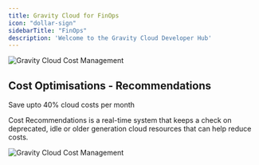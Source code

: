 ```yaml
---
title: Gravity Cloud for FinOps
icon: "dollar-sign"
sidebarTitle: "FinOps"
description: 'Welcome to the Gravity Cloud Developer Hub'
---
```


<img
  className="block"
  src="/images/website-costs-opt.png"
  alt="Gravity Cloud Cost Management"
/>

## Cost Optimisations - Recommendations

<Note>Save upto 40% cloud costs per month</Note>

Cost Recommendations is a real-time system that keeps a check on deprecated, idle or older generation cloud resources that can help reduce costs.

<img
  className="block"
  src="/images/website-costs-recomm.png"
  alt="Gravity Cloud Cost Management"
/>

